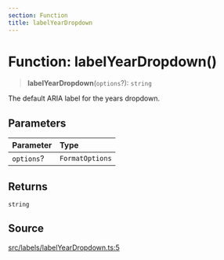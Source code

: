```yaml
---
section: Function
title: labelYearDropdown
---
```


# Function: labelYearDropdown()

> **labelYearDropdown**(`options`?): `string`

The default ARIA label for the years dropdown.

## Parameters

| Parameter | Type |
| :------ | :------ |
| `options`? | `FormatOptions` |

## Returns

`string`

## Source

[src/labels/labelYearDropdown.ts:5](https://github.com/gpbl/react-day-picker/blob/45cca307e/src/labels/labelYearDropdown.ts#L5)
